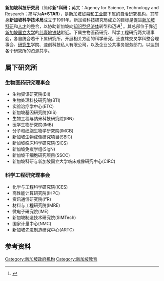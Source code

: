 {{Infobox Government agency
| agency_name = 新加坡科技研究局
| abbreviation = 新*科研
| logo = <!-- 檔案不存在 A-star logo.png -->
| logo_width = 220
| logo_caption = Logo of the A*STAR
| formed = 1991年
| preceding1 = 新加坡科学技术局 (NSTB)
| dissolved =
| superseding =
| jurisdiction = {{SGP}}
| employees =
| budget =
| headquarters = {{SGP}}[[纬壹|纬壹]]{{le|启汇城|Fusionopolis}}大道1号 Connexis 20楼10室 邮编138632
| chief1_name = [[林泉宝|林泉宝]]
| chief1_position = 主席
| chief2_name = Dr Raj Thampuran
| chief2_position = 董 事 经 理
| parent_agency = [[新加坡貿易和工業部|新加坡貿易和工業部]]
| child1_agency =
| website = {{url|http://www.a-star.edu.sg}}
| footnotes =
}}

'''新加坡科技研究局'''（简称'''新*科研'''；英文：Agency for Science, Technology and Research；简写为'''A*STAR'''），是[[新加坡贸易和工业部|新加坡贸易和工业部]]下属的自治[[研究机构|研究机构]]，其前身'''新加坡科学技术局'''成立于1991年。新加坡科技研究局成立的目标是促进[[新加坡|新加坡]][[科研|科研]]和[[人才|人才]]的整合，以协助新加坡向[[知識經濟|知识型经济体]]转型和迈进<ref>{{Cite web |url=http://www.a-star.edu.sg/ |title=新加坡科技局主页 |access-date=2021-12-22 |archive-date=2021-03-22 |archive-url=https://web.archive.org/web/20210322121239/https://www.a-star.edu.sg/ |dead-url=no }}</ref> 。其总部位于靠近[[新加坡国立大学|新加坡国立大学]]的[[纬壹地铁站|纬壹地铁站]]附近。下属生物医药研究、科学工程研究两大理事会，各自统合若干下属研究所，开展相关方面的科学研究。还直辖交叉学科整合理事会、[[研究生|研究生]]学院、速创科技私人有限公司，以及企业公共事务服务部门，以达到各个研究所的资源共享。

== 属下研究所 ==

=== 生物医药研究理事会 ===

* 生物资讯研究院(BII)
* 生物处理科技研究院(BTI)
* 实验治疗学中心(ETC)
* 新加坡基因研究院(GIS)
* 生物工程与纳米科技研究院(IBN)
* 医学生物研究院(IMB)
* 分子和细胞生物学研究院(IMCB)
* 新加坡生物成像研究项目(SBIC)
* 新加坡临床科学研究院(SICS)
* 新加坡免疫学组(SIgN)
* 新加坡干细胞研究项目(SSCC)
* 新加坡科研与新加坡国立大学临床成像研究中心(CIRC)

=== 科学工程研究理事会 ===

* 化学与工程科学研究院(ICES)
* 高性能计算研究院(IHPC)
* 资讯通信研究院(I²R)
* 材料与工程研究院(IMRE)
* 微电子研究院(IME)
* 新加坡制造技术研究院(SIMTech)
* 国家计量中心(NMC)
* 新加坡先进制造研究中心(ARTC)

== 参考资料 ==

{{Reflist|2}}
{{新加坡话题}}
{{新加坡政府}}
[[Category:新加坡政府机构|Category:新加坡政府机构]]
[[Category:新加坡教育|Category:新加坡教育]]